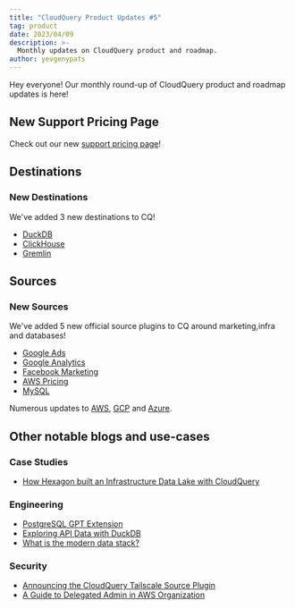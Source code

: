 ```yaml
---
title: "CloudQuery Product Updates #5"
tag: product
date: 2023/04/09
description: >-
  Monthly updates on CloudQuery product and roadmap.
author: yevgenypats
---
```



<BlogHeader/>

Hey everyone! Our monthly round-up of CloudQuery product and roadmap updates is here!

## New Support Pricing Page

Check out our new [support pricing page](/pricing)!

## Destinations

### New Destinations

We've added 3 new destinations to CQ!

* [DuckDB](/docs/plugins/destinations/duckdb/overview)
* [ClickHouse](/docs/plugins/destinations/meilisearch/overview)
* [Gremlin](/docs/plugins/destinations/gremlin/overview)

## Sources

### New Sources

We've added 5 new official source plugins to CQ around marketing,infra and databases!

* [Google Ads](/docs/plugins/sources/googleads/overview)
* [Google Analytics](/docs/plugins/sources/googleanalytics/overview)
* [Facebook Marketing](/docs/plugins/sources/facebookmarketing/overview)
* [AWS Pricing](/docs/plugins/sources/awspricing/overview)
* [MySQL](/docs/plugins/sources/mysql/overview)

Numerous updates to [AWS](https://github.com/cloudquery/cloudquery/blob/main/plugins/source/aws/CHANGELOG.md), [GCP](https://github.com/cloudquery/cloudquery/blob/main/plugins/source/gcp/CHANGELOG.md) and [Azure](https://github.com/cloudquery/cloudquery/blob/main/plugins/source/azure/CHANGELOG.md).

## Other notable blogs and use-cases

### Case Studies

- [How Hexagon built an Infrastructure Data Lake with CloudQuery](https://www.cloudquery.io/blog/how-hexagon-built-an-infrastructure-data-lake)

### Engineering

- [PostgreSQL GPT Extension](https://github.com/cloudquery/pg_gpt)
- [Exploring API Data with DuckDB](https://www.cloudquery.io/blog/exploring-api-data-with-duckdb)
- [What is the modern data stack?](https://www.cloudquery.io/blog/what-is-the-modern-data-stack)

### Security

- [Announcing the CloudQuery Tailscale Source Plugin](https://www.cloudquery.io/blog/cloudquery_tailscale)
- [A Guide to Delegated Admin in AWS Organization](https://www.cloudquery.io/blog/guide-aws-org-delegation)

